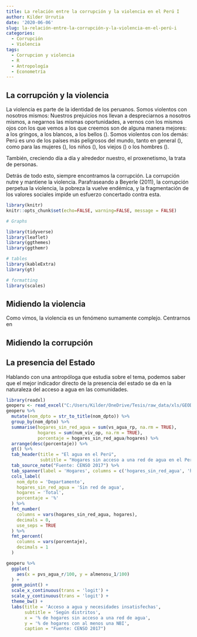 ```yaml
---
title: La relación entre la corrupción y la violencia en el Perú I
author: Kilder Urrutia
date: '2020-06-06'
slug: la-relación-entre-la-corrupción-y-la-violencia-en-el-perú-i
categories:
  - Corrupción
  - Violencia
tags:
  - Corrupcion y violencia
  - R
  - Antropología
  - Econometría
---
```


## La corrupción y la violencia

La violencia es parte de la identidad de los peruanos. Somos violentos con nosotros mismos: Nuestros prejuicios nos llevan a despreciarnos a nosotros mismos, a negarnos las mismas oportunidades, a vernos con los mismos ojos con los que vemos a los que creemos son de alguna manera mejores: a los gringos, a los blancos, a los bellos (). Somos violentos con los demás: Perú es uno de los países más peligrosos del mundo, tanto en general (), como para las mujeres (), los niños (), los viejos () o los hombres ().



También, creciendo día a día y alrededor nuestro, el proxenetismo, la trata de personas.

Detrás de todo esto, siempre encontramos la corrupción.
La corrupción nutre y mantiene la violencia. Parafraseando a Beyerle (2011), la corrupción perpetua la violencia, la pobreza la vuelve endémica, y la fragmentación de los valores sociales impide un esfuerzo concertado contra esta.

```r
library(knitr)
knitr::opts_chunk$set(echo=FALSE, warning=FALSE, message = FALSE)

# Graphs

library(tidyverse)
library(leaflet)
library(ggthemes)
library(ggthemr)

# tables
library(kableExtra)
library(gt)

# formatting
library(scales)
```

## Midiendo la violencia

Como vimos, la violencia es un fenómeno sumamente complejo. Centrarnos en 


## Midiendo la corrupción


## La presencia del Estado

Hablando con una antropóloga que estudia sobre el tema, podemos saber que el mejor indicador directo de la presencia del estado se da en la naturaleza del acceso a agua en las comunidades.

```r
library(readxl)
geoperu <- read_excel("C:/Users/Kilder/OneDrive/Tesis/raw_data/xls/GEODATA/GeoPeru_Peru_Distritos.xlsx")
geoperu %>% 
  mutate(nom_dpto = str_to_title(nom_dpto)) %>% 
  group_by(nom_dpto) %>% 
  summarise(hogares_sin_red_agua = sum(vs_agua_rp, na.rm = TRUE),
            hogares = sum(num_viv_op, na.rm = TRUE),
            porcentaje = hogares_sin_red_agua/hogares) %>% 
  arrange(desc(porcentaje)) %>% 
  gt() %>% 
  tab_header(title = "El agua en el Perú",
             subtitle = "Hogares sin acceso a una red de agua en el Perú") %>% 
  tab_source_note("Fuente: CENSO 2017") %>% 
  tab_spanner(label = 'Hogares', columns = c('hogares_sin_red_agua', 'hogares', 'porcentaje')) %>% 
  cols_label(
    nom_dpto = 'Departamento',
    hogares_sin_red_agua = 'Sin red de agua',
    hogares = 'Total',
    porcentaje = '%'
  ) %>% 
  fmt_number(
    columns = vars(hogares_sin_red_agua, hogares),
    decimals = 0,
    use_seps = TRUE
  ) %>% 
  fmt_percent(
    columns = vars(porcentaje),
    decimals = 1
  )
```

```r

geoperu %>% 
  ggplot(
    aes(x = pvs_agua_r/100, y = almenosu_1/100)
  ) +
  geom_point() + 
  scale_x_continuous(trans = 'logit') +
  scale_y_continuous(trans = 'logit') +
  theme_bw() +
  labs(title = 'Acceso a agua y necesidades insatisfechas',
       subtitle = 'Según distritos',
       x = '% de hogares sin acceso a una red de agua',
       y = '% de hogares con al menos una NBI',
       caption = "Fuente: CENSO 2017")
```

